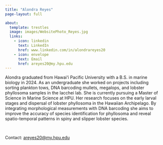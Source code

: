 ```yaml
---
title: "Alondra Reyes"
page-layout: full

about:
  template: trestles  
  image: images/WebsitePhoto_Reyes.jpg
  links: 
    - icon: linkedin
      text: LinkedIn
      href: www.linkedin.com/in/alondrareyes20
    - icon: envelope
      text: Email
      href: areyes20@my.hpu.edu
---
```


Alondra graduated from Hawai‘i Pacific University with a B.S. in marine biology in 2024. As an undergraduate she worked on projects including sorting plankton tows, DNA barcoding mullets, megalops, and lobster phyllosoma samples in the Iacchei lab. She is currently pursuing a Master of Science in Marine Science at HPU. Her research focuses on the early larval stages and dispersal of lobster phyllosoma in the Hawaiian Archipelago. By integrating morphological measurements with DNA barcoding she aims to improve the accuracy of species identification for phyllosoma and reveal spatio-temporal patterns in spiny and slipper lobster species.

\

Contact: [areyes20\@my.hpu.edu](mailto:areyes20@my.hpu.edu) 

